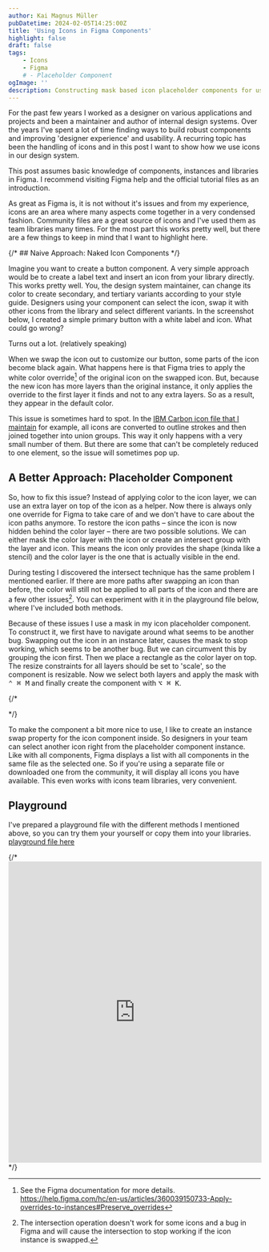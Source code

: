 ```yaml
---
author: Kai Magnus Müller
pubDatetime: 2024-02-05T14:25:00Z
title: 'Using Icons in Figma Components'
highlight: false
draft: false
tags:
    - Icons
    - Figma
    # - Placeholder Component
ogImage: ''
description: Constructing mask based icon placeholder components for use in Figma based components and design systems
---
```


For the past few years I worked as a designer on various applications and projects and been a maintainer and author of internal design systems. Over the years I've spent a lot of time finding ways to build robust components and improving 'designer experience' and usability.  A recurring topic has been the handling of icons and in this post I want to show how we use icons in our design system.

This post assumes basic knowledge of components, instances and libraries in Figma. I recommend visiting Figma help and the official tutorial files as an introduction.

As great as Figma is, it is not without it's issues and from my experience, icons are an area where many aspects come together in a very condensed fashion. Community files are a great source of icons and I've used them as team libraries many times. For the most part this works pretty well, but there are a few things to keep in mind that I want to highlight here. 

{/* ## Naive Approach: Naked Icon Components */}



Imagine you want to create a button component. A very simple approach would be to create a label text and insert an icon from your library directly. This works pretty well. You, the design system maintainer, can change its color to create secondary, and tertiary variants according to your style guide. Designers using your component can select the icon, swap it with other icons from the library and select different variants. In the screenshot below, I created a simple primary button with a white label and icon. What could go wrong?

<Figure
	alt="Icon, label and done is the component. Let's publish…"
	src="https://res.cloudinary.com/dm3a0qioc/image/upload/v1706090267/Figma%20Icons/sample-icon-button_awx2xd.png"
	aspectRatio="16:9"></Figure>

Turns out a lot. (relatively speaking)

When we swap the icon out to customize our button, some parts of the icon become black again. What happens here is that Figma tries to apply the white color override[^1] of the original icon on the swapped icon. But, because the new icon has more layers than the original instance, it only applies the override to the first layer it finds and not to any extra layers. So as a result, they appear in the default color.

<Figure
	alt="Oops, what happened? Seems like some icons reverted back to their original black color."
	src="https://res.cloudinary.com/dm3a0qioc/image/upload/v1706090267/Figma%20Icons/icon-button-with-swapped-instance_ljdhtx.png"
	aspectRatio="16:9"></Figure>


This issue is sometimes hard to spot. In the [IBM Carbon icon file that I maintain](https://www.figma.com/community/file/1141743458996921050/ibm-carbon-icons) for example, all icons are converted to outline strokes and then joined together into union groups. This way it only happens with a very small number of them. But there are some that can't be completely reduced to one element, so the issue will sometimes pop up.

## A Better Approach: Placeholder Component

So, how to fix this issue? Instead of applying color to the icon layer, we can use an extra layer on top of the icon as a helper. Now there is always only one override for Figma to take care of and we don't have to care about the icon paths anymore. To restore the icon paths – since the icon is now hidden behind the color layer – there are two possible solutions. We can either mask the color layer with the icon or create an intersect group with the layer and icon. This means the icon only provides the shape (kinda like a stencil) and the color layer is the one that is actually visible in the end.

During testing I discovered the intersect technique has the same problem I mentioned earlier. If there are more paths after swapping an icon than before, the color will still not be applied to all parts of the icon and there are a few other issues[^2]. You can experiment with it in the playground file below, where I've included both methods.

Because of these issues I use a mask in my icon placeholder component. To construct it, we first have to navigate around what seems to be another bug. Swapping out the icon in an instance later, causes the mask to stop working, which seems to be another bug. But we can circumvent this by grouping the icon first. Then we place a rectangle as the color layer on top. The resize constraints for all layers should be set to 'scale', so the component is resizable. Now we select both layers and apply the mask with <kbd>⌃ ⌘ M</kbd> and finally create the component with <kbd>⌥ ⌘ K</kbd>.

<Figure
	alt="Create a mask based icon component in four steps."
	src="https://res.cloudinary.com/dm3a0qioc/image/upload/v1706090273/Figma%20Icons/icon-placeholder-explosion-steps-3_vhiw4m.jpg"
	aspectRatio="16:9"></Figure>

{/* <Figure
	alt=""
	src="../src/assets/images/icon-placeholder-comp-layers.png"
	aspectRatio="12:5"></Figure> */}

To make the component a bit more nice to use, I like to create an instance swap property for the icon component inside. So designers in your team can select another icon right from the placeholder component instance. Like with all components, Figma displays a list with all components in the same file as the selected one. So if you're using a separate file or downloaded one from the community, it will display all icons you have available. This even works with icons team libraries, very convenient.

## Playground

I've prepared a playground file with the different methods I mentioned above, so you can try them your yourself or copy them into your libraries. [playground file here](https://www.figma.com/community/file/1331327712728500688/icon-placeholder-component)

{/* <iframe style="border: 1px solid rgba(0, 0, 0, 0.1);" width="100%" height="600" src="https://www.figma.com/embed?embed_host=share&url=https%3A%2F%2Fwww.figma.com%2Ffile%2FE5QWm4BnuH7At6UtMJYay9%2FIcon-Button%3Ftype%3Ddesign%26node-id%3D5%253A304%26mode%3Ddesign%26t%3DbPtgjRK0Z68PU2Z2-1" allowfullscreen loading="lazy"></iframe> */}


[^1]: See the Figma documentation for more details. https://help.figma.com/hc/en-us/articles/360039150733-Apply-overrides-to-instances#Preserve_overrides
[^2]: The intersection operation doesn't work for some icons and a bug in Figma and will cause the intersection to stop working if the icon instance is swapped.
